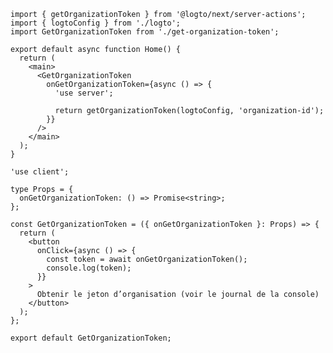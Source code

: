 
<ServerActionsTip />

```tsx title="app/page.ts"
import { getOrganizationToken } from '@logto/next/server-actions';
import { logtoConfig } from './logto';
import GetOrganizationToken from './get-organization-token';

export default async function Home() {
  return (
    <main>
      <GetOrganizationToken
        onGetOrganizationToken={async () => {
          'use server';

          return getOrganizationToken(logtoConfig, 'organization-id');
        }}
      />
    </main>
  );
}
```

```tsx title="app/get-organization-token.ts"
'use client';

type Props = {
  onGetOrganizationToken: () => Promise<string>;
};

const GetOrganizationToken = ({ onGetOrganizationToken }: Props) => {
  return (
    <button
      onClick={async () => {
        const token = await onGetOrganizationToken();
        console.log(token);
      }}
    >
      Obtenir le jeton d’organisation (voir le journal de la console)
    </button>
  );
};

export default GetOrganizationToken;
```

